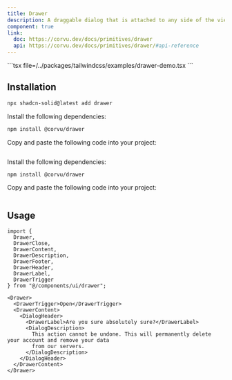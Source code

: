 ```yaml
---
title: Drawer
description: A draggable dialog that is attached to any side of the viewport.
component: true
link:
  doc: https://corvu.dev/docs/primitives/drawer
  api: https://corvu.dev/docs/primitives/drawer/#api-reference
---
```


<ComponentPreview name="drawer-demo">
```tsx file=<rootDir>/../packages/tailwindcss/examples/drawer-demo.tsx
```
</ComponentPreview>

## Installation

<ComponentInstallation>

```bash
npx shadcn-solid@latest add drawer
```

<Step>

<StepItem>Install the following dependencies:</StepItem>
```bash
npm install @corvu/drawer
```

<StepItem>Copy and paste the following code into your project:</StepItem>
```tsx file=<rootDir>/../packages/tailwindcss/ui/drawer.tsx
```

</Step>

<Step>

<StepItem>Install the following dependencies:</StepItem>
```bash
npm install @corvu/drawer
```

<StepItem>Copy and paste the following code into your project:</StepItem>
```tsx file=<rootDir>/../packages/unocss/ui/drawer.tsx
```

</Step>

</ComponentInstallation>

## Usage

```tsx
import {
  Drawer,
  DrawerClose,
  DrawerContent,
  DrawerDescription,
  DrawerFooter,
  DrawerHeader,
  DrawerLabel,
  DrawerTrigger
} from "@/components/ui/drawer";
```

```tsx
<Drawer>
  <DrawerTrigger>Open</DrawerTrigger>
  <DrawerContent>
    <DialogHeader>
      <DrawerLabel>Are you sure absolutely sure?</DrawerLabel>
      <DialogDescription>
        This action cannot be undone. This will permanently delete your account and remove your data
        from our servers.
      </DialogDescription>
    </DialogHeader>
  </DrawerContent>
</Drawer>
```
